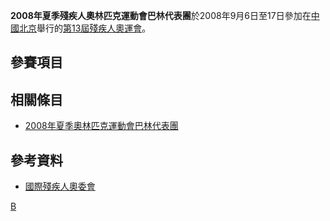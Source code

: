 {{Infobox Country Paralympics
|NPC= BRN
|games= 2008年夏季
|competitors=
|sports= 
|flagbearer= 
|gold=
|silver=
|bronze=
|total=
|rank=
}}

'''2008年夏季殘疾人奧林匹克運動會巴林代表團'''於2008年9月6日至17日參加在[[中國北京|中國北京]]舉行的[[2008年夏季殘奧會|第13屆殘疾人奧運會]]。

== 參賽項目 ==

== 相關條目 ==
*[[2008年夏季奧林匹克運動會巴林代表團|2008年夏季奧林匹克運動會巴林代表團]]

== 參考資料 ==
*[http://www.paralympic.org 國際殘疾人奧委會]{{Wayback|url=http://www.paralympic.org/ |date=20060511001905 }}

{{2008年夏季殘疾人奧林匹克運動會代表團}}

[[Category:2008年夏季殘疾人奧林匹克運動會代表團|B]]